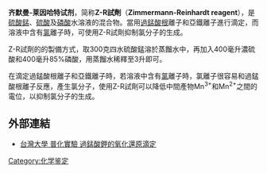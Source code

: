 {{unreferenced|time=2011-02-28T13:44:48+00:00}}
'''齐默曼-莱因哈特试剂'''，简称'''Z-R試劑'''（'''Zimmermann-Reinhardt reagent'''），是[[硫酸錳|硫酸錳]]、[[硫酸|硫酸]]及[[磷酸|磷酸]]水溶液的混合物。當用[[過錳酸根|過錳酸根]]離子和亞鐵離子進行滴定，而溶液中含有[[氯|氯]]離子時，可使用Z-R試劑抑制氯分子的生成。

Z-R試劑的的製備方式，取300克四水硫酸錳溶於蒸餾水中，再加入400毫升濃硫酸和400毫升85%磷酸，用蒸餾水稀釋至3升即可。

在滴定過錳酸根離子和亞鐵離子時，若溶液中含有[[氯|氯]]離子時，氯離子很容易和過錳酸根離子反應，產生氯分子，使用Z-R試劑可以降低中間產物Mn<sup>3+</sup>和Mn<sup>2+</sup>之間的電位，以抑制氯分子的生成。

<!--此外，Z-R試劑中的磷酸根離子會和Fe<sup>3+</sup>形成穩定錯合物，可避免Fe<sup>3+</sup>和氯離子形成淡黃色錯合物，而干擾滴定終點顏色觀察。-->

==外部連結==
*[https://web.archive.org/web/20120329073411/http://www.ch.ntu.edu.tw/~genchem99/doc/97C14_KMnO4.pdf 台灣大學 普化實驗 過錳酸鉀的氧化還原滴定]

[[Category:化学鉴定|Category:化学鉴定]]